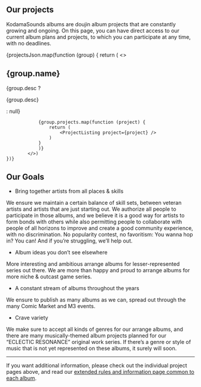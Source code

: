 
## Our projects 

KodamaSounds albums are doujin album projects that are constantly growing and ongoing. On this page, you can have direct access to our current album plans and projects, to which you can participate at any time, with no deadlines.

<div>
    {projectsJson.map(function (group) {
        return (
            <>
                <h2>{group.name}</h2>
                {group.desc ? <p>{group.desc}</p> : null}

                {group.projects.map(function (project) {
                    return (
                        <ProjectListing project={project} />
                    )
                }
                )}
            </>)
    })}
</div>

## Our Goals
- Bring together artists from all places & skills

We ensure we maintain a certain balance of skill sets, between veteran artists and artists that are just starting out. We authorize all people to participate in those albums, and we believe it is a good way for artists to form bonds with others while also permitting people to collaborate with people of all horizons to improve and create a good community experience, with no discrimination. No popularity contest, no favoritism: You wanna hop in? You can! And if you’re struggling, we’ll help out.

- Album ideas you don’t see elsewhere

More interesting and ambitious arrange albums for lesser-represented series out there. We are more than happy and proud to arrange albums for more niche & outcast game series.

- A constant stream of albums throughout the years

We ensure to publish as many albums as we can, spread out through the many Comic Market and M3 events.

- Crave variety

We make sure to accept all kinds of genres for our arrange albums, and there are many musically-themed album projects planned for our “ECLECTIC RESONANCE” original work series. If there’s a genre or style of music that is not yet represented on these albums, it surely will soon.

<hr/>

If you want additional information, please check out the individual project pages above, and read our [extended rules and information page common to each album](/projects/faq).




